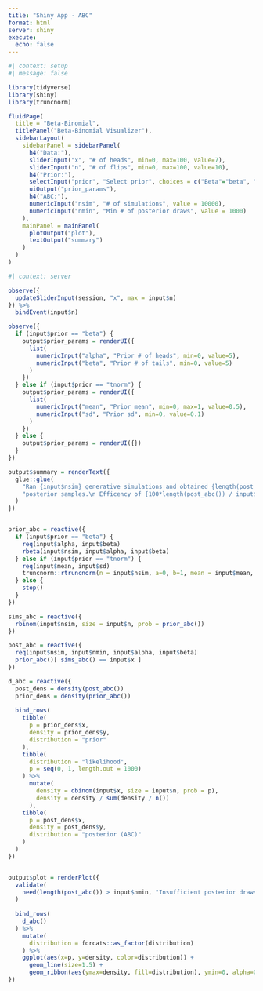 ```yaml
---
title: "Shiny App - ABC"
format: html
server: shiny
execute: 
  echo: false
---
```


```r
#| context: setup
#| message: false

library(tidyverse)
library(shiny)
library(truncnorm)
```


```r
fluidPage(
  title = "Beta-Binomial",
  titlePanel("Beta-Binomial Visualizer"),
  sidebarLayout(
    sidebarPanel = sidebarPanel(
      h4("Data:"),
      sliderInput("x", "# of heads", min=0, max=100, value=7),
      sliderInput("n", "# of flips", min=0, max=100, value=10),
      h4("Prior:"),
      selectInput("prior", "Select prior", choices = c("Beta"="beta", "Trunc Norm"="tnorm")),
      uiOutput("prior_params"),
      h4("ABC:"),
      numericInput("nsim", "# of simulations", value = 10000),
      numericInput("nmin", "Min # of posterior draws", value = 1000)
    ),
    mainPanel = mainPanel(
      plotOutput("plot"),
      textOutput("summary")
    )
  )
)
```

```r
#| context: server

observe({
  updateSliderInput(session, "x", max = input$n)
}) %>%
  bindEvent(input$n)

observe({
  if (input$prior == "beta") {
    output$prior_params = renderUI({
      list(
        numericInput("alpha", "Prior # of heads", min=0, value=5),
        numericInput("beta", "Prior # of tails", min=0, value=5)
      )
    })
  } else if (input$prior == "tnorm") {
    output$prior_params = renderUI({
      list(
        numericInput("mean", "Prior mean", min=0, max=1, value=0.5),
        numericInput("sd", "Prior sd", min=0, value=0.1)
      )
    })
  } else {
    output$prior_params = renderUI({})
  }
})

output$summary = renderText({
  glue::glue(
    "Ran {input$nsim} generative simulations and obtained {length(post_abc())} ",
    "posterior samples.\n Efficency of {100*length(post_abc()) / input$nsim}%."
  )
})


prior_abc = reactive({
  if (input$prior == "beta") {
    req(input$alpha, input$beta)
    rbeta(input$nsim, input$alpha, input$beta)
  } else if (input$prior == "tnorm") {
    req(input$mean, input$sd)
    truncnorm::rtruncnorm(n = input$nsim, a=0, b=1, mean = input$mean, sd = input$sd)
  } else {
    stop()
  }
})

sims_abc = reactive({
  rbinom(input$nsim, size = input$n, prob = prior_abc())
})

post_abc = reactive({
  req(input$nsim, input$nmin, input$alpha, input$beta)
  prior_abc()[ sims_abc() == input$x ]
})

d_abc = reactive({
  post_dens = density(post_abc())
  prior_dens = density(prior_abc())
  
  bind_rows(
    tibble(
      p = prior_dens$x,
      density = prior_dens$y,
      distribution = "prior"
    ),
    tibble(
      distribution = "likelihood",
      p = seq(0, 1, length.out = 1000)
    ) %>%
      mutate(
        density = dbinom(input$x, size = input$n, prob = p),
        density = density / sum(density / n())
      ),
    tibble(
      p = post_dens$x,
      density = post_dens$y,
      distribution = "posterior (ABC)"
    )
  )
})


output$plot = renderPlot({
  validate(
    need(length(post_abc()) > input$nmin, "Insufficient posterior draws to accurately estimate the density, try increasing the number of simulations!")
  )
  
  bind_rows(
    d_abc()
  ) %>%
    mutate(
      distribution = forcats::as_factor(distribution)
    ) %>%
    ggplot(aes(x=p, y=density, color=distribution)) +
      geom_line(size=1.5) +
      geom_ribbon(aes(ymax=density, fill=distribution), ymin=0, alpha=0.5)
})
```